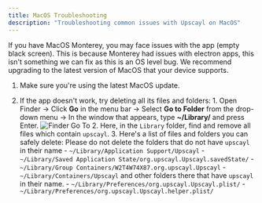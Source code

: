 ```yaml
---
title: MacOS Troubleshooting
description: "Troubleshooting common issues with Upscayl on MacOS"
---
```


<Warning> 
If you have MacOS Monterey, you may face issues with the app (empty black screen). This is because Monterey had issues with electron apps, this isn't something we can fix as this is an OS level bug. We recommend upgrading to the latest version of MacOS that your device supports.
</Warning>

1. Make sure you're using the latest MacOS update.

2. If the app doesn't work, try deleting all its files and folders:
		1. Open Finder → Click **Go** in the menu bar → Select **Go to Folder** from the drop-down menu → In the window that appears, type **~/Library/** and press Enter. ![Finder Go To](images/mac-1.png)
		2. Here, in the `Library` folder, find and remove all files which contain `upscayl`. 
		3. Here's a list of files and folders you can safely delete:
			<Note>
			Please do not delete the folders that do not have `upscayl` in their name
			</Note>
			- ``~/Library/Application Support/Upscayl``
			- ``~/Library/Saved Application State/org.upscayl.Upscayl.savedState/``
			- ``~/Library/Group Containers/W2T4W74X87.org.upscayl.Upscayl``
			- ``~/Library/Containers/Upscayl`` and other folders there that have `upscayl` in their name.
			- ``~/Library/Preferences/org.upscayl.Upscayl.plist/``
			- ``~/Library/Preferences/org.upscayl.Upscayl.helper.plist/``
